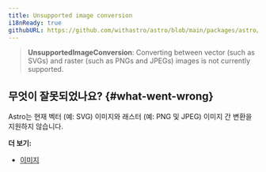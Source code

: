 ```yaml
---
title: Unsupported image conversion
i18nReady: true
githubURL: https://github.com/withastro/astro/blob/main/packages/astro/src/core/errors/errors-data.ts
---
```


> **UnsupportedImageConversion**: Converting between vector (such as SVGs) and raster (such as PNGs and JPEGs) images is not currently supported.

## 무엇이 잘못되었나요? \{#what-went-wrong\}

Astro는 현재 벡터 (예: SVG) 이미지와 래스터 (예: PNG 및 JPEG) 이미지 간 변환을 지원하지 않습니다.

**더 보기:**

-  [이미지](/ko/guides/images/)